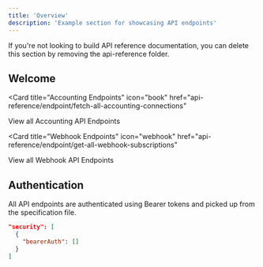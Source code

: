 ```yaml
---
title: 'Overview'
description: 'Example section for showcasing API endpoints'
---
```


<Note>
  If you're not looking to build API reference documentation, you can delete
  this section by removing the api-reference folder.
</Note>

## Welcome

<Card
  title="Accounting Endpoints"
  icon="book"
  href="api-reference/endpoint/fetch-all-accounting-connections"
>
  View all Accounting API Endpoints
</Card>

<Card
  title="Webhook Endpoints"
  icon="webhook"
  href="api-reference/endpoint/get-all-webhook-subscriptions"
>
  View all Webhook API Endpoints
</Card>

## Authentication

All API endpoints are authenticated using Bearer tokens and picked up from the specification file.

```json
"security": [
  {
    "bearerAuth": []
  }
]
```
